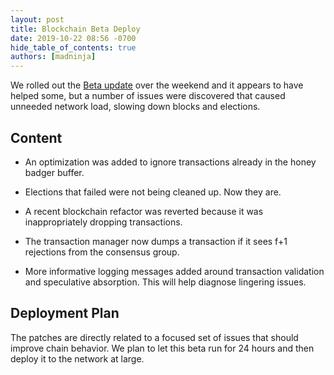 ```yaml
---
layout: post
title: Blockchain Beta Deploy
date: 2019-10-22 08:56 -0700
hide_table_of_contents: true
authors: [madninja]
---
```


We rolled out the [Beta update](https://docs.helium.com/blog/2019/10/10/beta-deploy) over the
weekend and it appears to have helped some, but a number of issues were discovered that caused
unneeded network load, slowing down blocks and elections.

<!--truncate-->

## Content

- An optimization was added to ignore transactions already in the honey badger buffer.

- Elections that failed were not being cleaned up. Now they are.

- A recent blockchain refactor was reverted because it was inappropriately dropping transactions.

- The transaction manager now dumps a transaction if it sees f+1 rejections from the consensus
  group.

- More informative logging messages added around transaction validation and speculative absorption.
  This will help diagnose lingering issues.

## Deployment Plan

The patches are directly related to a focused set of issues that should improve chain behavior. We
plan to let this beta run for 24 hours and then deploy it to the network at large.
